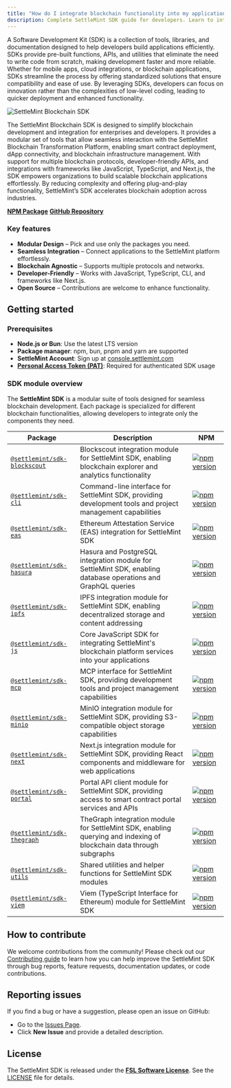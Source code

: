 ```yaml
---
title: "How do I integrate blockchain functionality into my applications?"
description: Complete SettleMint SDK guide for developers. Learn to integrate blockchain infrastructure, deploy smart contracts, and build dApps with JavaScript, TypeScript, CLI tools, and Next.js components. Reduce development time by 70%.
---
```


A Software Development Kit (SDK) is a collection of tools, libraries, and
documentation designed to help developers build applications efficiently. SDKs
provide pre-built functions, APIs, and utilities that eliminate the need to
write code from scratch, making development faster and more reliable. Whether
for mobile apps, cloud integrations, or blockchain applications, SDKs streamline
the process by offering standardized solutions that ensure compatibility and
ease of use. By leveraging SDKs, developers can focus on innovation rather than
the complexities of low-level coding, leading to quicker deployment and enhanced
functionality.

![SettleMint Blockchain SDK](../../../img/platfrom-components/sdk.png)

The SettleMint Blockchain SDK is designed to simplify blockchain development and
integration for enterprises and developers. It provides a modular set of tools
that allow seamless interaction with the SettleMint Blockchain Transformation
Platform, enabling smart contract deployment, dApp connectivity, and blockchain
infrastructure management. With support for multiple blockchain protocols,
developer-friendly APIs, and integrations with frameworks like JavaScript,
TypeScript, and Next.js, the SDK empowers organizations to build scalable
blockchain applications effortlessly. By reducing complexity and offering
plug-and-play functionality, SettleMint’s SDK accelerates blockchain adoption
across industries.

**[NPM Package](https://www.npmjs.com/package/@settlemint/sdk-cli)**
**[GitHub Repository](https://github.com/settlemint/sdk)**

### Key features

- **Modular Design** – Pick and use only the packages you need.
- **Seamless Integration** – Connect applications to the SettleMint platform
  effortlessly.
- **Blockchain Agnostic** – Supports multiple protocols and networks.
- **Developer-Friendly** – Works with JavaScript, TypeScript, CLI, and
  frameworks like Next.js.
- **Open Source** – Contributions are welcome to enhance functionality.

## Getting started

### Prerequisites

- **Node.js or Bun**: Use the latest LTS version
- **Package manager**: npm, bun, pnpm and yarn are supported
- **SettleMint Account**: Sign up at
  [console.settlemint.com](https://console.settlemint.com)
- **[Personal Access Token (PAT)](/platform-components/security-and-authentication/personal-access-tokens)**:
  Required for authenticated SDK usage

### SDK module overview

The **SettleMint SDK** is a modular suite of tools designed for seamless
blockchain development. Each package is specialized for different blockchain
functionalities, allowing developers to integrate only the components they need.

| Package                                        | Description                                                                                                         | NPM                                                                                                                                 |
| ---------------------------------------------- | ------------------------------------------------------------------------------------------------------------------- | ----------------------------------------------------------------------------------------------------------------------------------- |
| [`@settlemint/sdk-blockscout`](sdk/blockscout) | Blockscout integration module for SettleMint SDK, enabling blockchain explorer and analytics functionality          | [![npm version](https://img.shields.io/npm/v/@settlemint/sdk-blockscout)](https://www.npmjs.com/package/@settlemint/sdk-blockscout) |
| [`@settlemint/sdk-cli`](sdk/cli)               | Command-line interface for SettleMint SDK, providing development tools and project management capabilities          | [![npm version](https://img.shields.io/npm/v/@settlemint/sdk-cli)](https://www.npmjs.com/package/@settlemint/sdk-cli)               |
| [`@settlemint/sdk-eas`](sdk/eas)               | Ethereum Attestation Service (EAS) integration for SettleMint SDK                                                   | [![npm version](https://img.shields.io/npm/v/@settlemint/sdk-eas)](https://www.npmjs.com/package/@settlemint/sdk-eas)               |
| [`@settlemint/sdk-hasura`](sdk/hasura)         | Hasura and PostgreSQL integration module for SettleMint SDK, enabling database operations and GraphQL queries       | [![npm version](https://img.shields.io/npm/v/@settlemint/sdk-hasura)](https://www.npmjs.com/package/@settlemint/sdk-hasura)         |
| [`@settlemint/sdk-ipfs`](sdk/ipfs)             | IPFS integration module for SettleMint SDK, enabling decentralized storage and content addressing                   | [![npm version](https://img.shields.io/npm/v/@settlemint/sdk-ipfs)](https://www.npmjs.com/package/@settlemint/sdk-ipfs)             |
| [`@settlemint/sdk-js`](sdk/js)                 | Core JavaScript SDK for integrating SettleMint's blockchain platform services into your applications                | [![npm version](https://img.shields.io/npm/v/@settlemint/sdk-js)](https://www.npmjs.com/package/@settlemint/sdk-js)                 |
| [`@settlemint/sdk-mcp`](sdk/mcp)               | MCP interface for SettleMint SDK, providing development tools and project management capabilities                   | [![npm version](https://img.shields.io/npm/v/@settlemint/sdk-mcp)](https://www.npmjs.com/package/@settlemint/sdk-mcp)               |
| [`@settlemint/sdk-minio`](sdk/minio)           | MinIO integration module for SettleMint SDK, providing S3-compatible object storage capabilities                    | [![npm version](https://img.shields.io/npm/v/@settlemint/sdk-minio)](https://www.npmjs.com/package/@settlemint/sdk-minio)           |
| [`@settlemint/sdk-next`](sdk/next)             | Next.js integration module for SettleMint SDK, providing React components and middleware for web applications       | [![npm version](https://img.shields.io/npm/v/@settlemint/sdk-next)](https://www.npmjs.com/package/@settlemint/sdk-next)             |
| [`@settlemint/sdk-portal`](sdk/portal)         | Portal API client module for SettleMint SDK, providing access to smart contract portal services and APIs            | [![npm version](https://img.shields.io/npm/v/@settlemint/sdk-portal)](https://www.npmjs.com/package/@settlemint/sdk-portal)         |
| [`@settlemint/sdk-thegraph`](sdk/thegraph)     | TheGraph integration module for SettleMint SDK, enabling querying and indexing of blockchain data through subgraphs | [![npm version](https://img.shields.io/npm/v/@settlemint/sdk-thegraph)](https://www.npmjs.com/package/@settlemint/sdk-thegraph)     |
| [`@settlemint/sdk-utils`](sdk/utils)           | Shared utilities and helper functions for SettleMint SDK modules                                                    | [![npm version](https://img.shields.io/npm/v/@settlemint/sdk-utils)](https://www.npmjs.com/package/@settlemint/sdk-utils)           |
| [`@settlemint/sdk-viem`](sdk/viem)             | Viem (TypeScript Interface for Ethereum) module for SettleMint SDK                                                  | [![npm version](https://img.shields.io/npm/v/@settlemint/sdk-viem)](https://www.npmjs.com/package/@settlemint/sdk-viem)             |

## How to contribute

We welcome contributions from the community! Please check out our
[Contributing guide](https://github.com/settlemint/sdk/blob/main/.github/CONTRIBUTING.md)
to learn how you can help improve the SettleMint SDK through bug reports,
feature requests, documentation updates, or code contributions.

## Reporting issues

If you find a bug or have a suggestion, please open an issue on GitHub:

- Go to the [Issues Page](https://github.com/settlemint/sdk/issues).
- Click **New Issue** and provide a detailed description.

## License

The SettleMint SDK is released under the
**[FSL Software License](https://fsl.software/)**. See the
[LICENSE](https://github.com/settlemint/sdk/blob/main/LICENSE) file for details.
